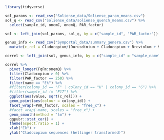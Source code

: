 
```r
library(tidyverse)
```

```r
sol_params <- read_csv("Soliense_data/Soliense_param_means.csv")
sol_q <- read_csv("Soliense_data/soliense_quench_means.csv") %>%
  select(sample_id, onemC, onemQ, PAR_factor)

sol <- left_join(sol_params, sol_q, by = c("sample_id", "PAR_factor"))

genus_info <- read_csv("Symportal_data/summary_genera.csv") %>%
  mutate(c_rel = Cladocopium/(Durusdinium + Cladocopium + Breviolum + Symbiodinium))

correl <- left_join(sol, genus_info, by = c("sample_id" = "sample_name"))

correl %>%
  pivot_longer(FqFm:onemQ) %>%
  filter(Cladocopium > 0) %>%
  filter(PAR_factor == 250) %>%
  filter(name == "Ek") %>%
  #filter(colony_id == "F" | colony_id == "H" | colony_id == "G") %>%
  #filter(sample_id != "F17") %>%
  ggplot(aes(value, sqrt(c_rel))) +
  geom_point(aes(colour = colony_id)) +
  facet_wrap(~PAR_factor, scales = "free_x") +
  #facet_wrap(~name, scales = "free_x") +
  geom_smooth(method = "lm") +
  ggpubr::stat_cor() +
  theme(aspect.ratio = 1) +
  xlab("Ek") +
  ylab("Cladocopium sequences (hellinger transformed)")
```

